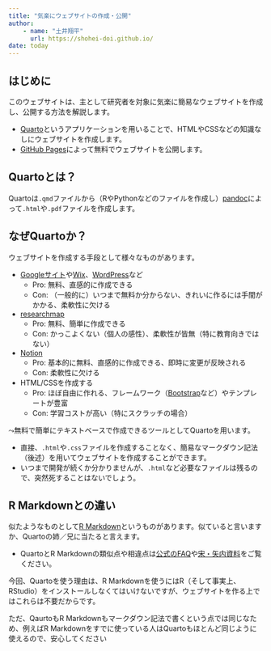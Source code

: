 ```yaml
---
title: "気楽にウェブサイトの作成・公開"
author: 
    - name: "土井翔平"
      url: https://shohei-doi.github.io/
date: today
---
```


## はじめに

このウェブサイトは、主として研究者を対象に気楽に簡易なウェブサイトを作成し、公開する方法を解説します。

- [Quarto](https://quarto.org/)というアプリケーションを用いることで、HTMLやCSSなどの知識なしにウェブサイトを作成します。
- [GitHub Pages](https://docs.github.com/ja/pages)によって無料でウェブサイトを公開します。

## Quartoとは？

Quartoは`.qmd`ファイルから（RやPythonなどのファイルを作成し）[pandoc](https://pandoc.org/)によって`.html`や`.pdf`ファイルを作成します。

## なぜQuartoか？

ウェブサイトを作成する手段として様々なものがあります。

- [Googleサイト](https://support.google.com/sites/answer/6372878?hl=ja)や[Wix](https://ja.wix.com/)、[WordPress](https://ja.wordpress.org/)など
    - Pro: 無料、直感的に作成できる
    - Con: （一般的に）いつまで無料か分からない、きれいに作るには手間がかかる、柔軟性に欠ける
- [researchmap](https://researchmap.jp/)
    - Pro: 無料、簡単に作成できる
    - Con: かっこよくない（個人の感性）、柔軟性が皆無（特に教育向きではない）
- [Notion](https://www.notion.so)
    - Pro: 基本的に無料、直感的に作成できる、即時に変更が反映される
    - Con: 柔軟性に欠ける
- HTML/CSSを作成する
    - Pro: ほぼ自由に作れる、フレームワーク（[Bootstrap](https://getbootstrap.jp/)など）やテンプレートが豊富
    - Con: 学習コストが高い（特にスクラッチの場合）

$\leadsto$無料で簡単にテキストベースで作成できるツールとしてQuartoを用います。

- 直接、`.html`や`.css`ファイルを作成することなく、簡易なマークダウン記法（後述）を用いてウェブサイトを作成することができます。
- いつまで開発が続くか分かりませんが、`.html`など必要なファイルは残るので、突然死することはないでしょう。

:::{.callout-note collapse="true"}
## R Markdownとの違い

似たようなものとして[R Markdown](https://rmarkdown.rstudio.com/)というものがあります。似ていると言いますか、Quartoの姉／兄に当たると言えます。

- QuartoとR Markdownの類似点や相違点は[公式のFAQ](https://quarto.org/docs/faq/rmarkdown.html)や[宋・矢内資料](https://www.jaysong.net/RBook/quarto.html)をご覧ください。

今回、Quartoを使う理由は、R Markdownを使うにはR（そして事実上、RStudio）をインストールしなくてはいけないですが、ウェブサイトを作る上ではこれらは不要だからです。

ただ、QaurtoもR Markdownもマークダウン記法で書くという点では同じなため、例えばR Markdownをすでに使っている人はQuartoもほとんど同じように使えるので、安心してください
:::
